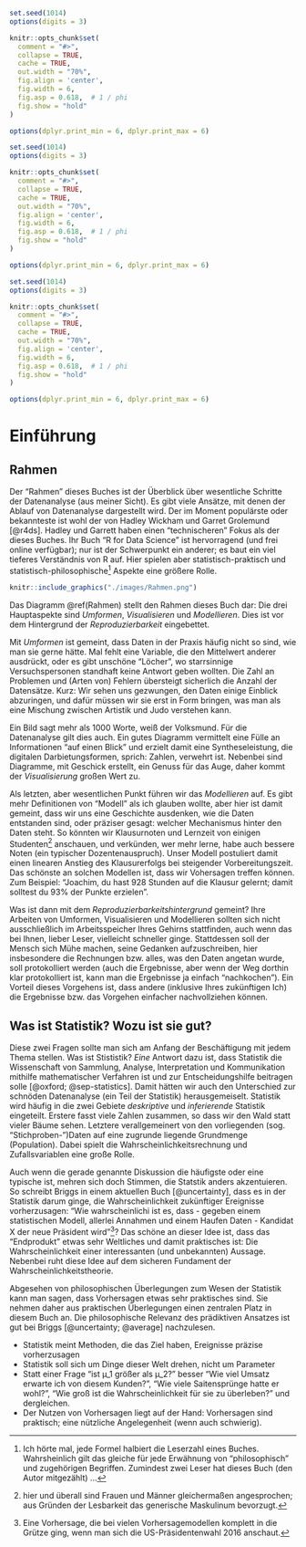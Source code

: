 ```r
set.seed(1014)
options(digits = 3)

knitr::opts_chunk$set(
  comment = "#>",
  collapse = TRUE,
  cache = TRUE,
  out.width = "70%",
  fig.align = 'center',
  fig.width = 6,
  fig.asp = 0.618,  # 1 / phi
  fig.show = "hold"
)

options(dplyr.print_min = 6, dplyr.print_max = 6)
```
```r
set.seed(1014)
options(digits = 3)

knitr::opts_chunk$set(
  comment = "#>",
  collapse = TRUE,
  cache = TRUE,
  out.width = "70%",
  fig.align = 'center',
  fig.width = 6,
  fig.asp = 0.618,  # 1 / phi
  fig.show = "hold"
)

options(dplyr.print_min = 6, dplyr.print_max = 6)
```
```r
set.seed(1014)
options(digits = 3)

knitr::opts_chunk$set(
  comment = "#>",
  collapse = TRUE,
  cache = TRUE,
  out.width = "70%",
  fig.align = 'center',
  fig.width = 6,
  fig.asp = 0.618,  # 1 / phi
  fig.show = "hold"
)

options(dplyr.print_min = 6, dplyr.print_max = 6)
```
# Einführung

## Rahmen

Der "Rahmen" dieses Buches ist der Überblick über wesentliche Schritte der Datenanalyse (aus meiner Sicht). Es gibt viele Ansätze, mit denen der Ablauf von Datenanalyse dargestellt wird. Der im Moment populärste oder bekannteste ist wohl der von Hadley Wickham und Garret Grolemund [@r4ds]. Hadley und Garrett haben einen "technischeren" Fokus als der dieses Buches. Ihr Buch "R for Data Science" ist hervorragend (und frei online verfügbar); nur ist der Schwerpunkt ein anderer; es baut ein viel tieferes Verständnis von R auf. Hier spielen aber statistisch-praktisch und statistisch-philosophische[^1] Aspekte eine größere Rolle.


[^1]: Ich hörte mal, jede Formel halbiert die Leserzahl eines Buches. Wahrsheinlich gilt das gleiche für jede Erwähnung von "philosophisch" und zugehörigen Begriffen. Zumindest zwei Leser hat dieses Buch (den Autor mitgezählt) ...

```r
knitr::include_graphics("./images/Rahmen.png")
```


Das Diagramm \@ref(Rahmen) stellt den Rahmen dieses Buch dar: Die drei Hauptaspekte sind *Umformen*, *Visualisieren* und *Modellieren*. Dies ist vor dem Hintergrund der *Reproduzierbarkeit* eingebettet.

Mit *Umformen* ist gemeint, dass Daten in der Praxis häufig nicht so sind, wie man sie gerne hätte. Mal fehlt eine Variable, die den Mittelwert anderer ausdrückt, oder es gibt unschöne "Löcher", wo starrsinnige Versuchspersonen standhaft keine Antwort geben wollten. Die Zahl an Problemen und (Arten von) Fehlern übersteigt sicherlich die Anzahl der Datensätze. Kurz: Wir sehen uns gezwungen, den Daten einige Einblick abzuringen, und dafür müssen wir sie erst in Form bringen, was man als eine Mischung zwischen Artistik und Judo verstehen kann.

Ein Bild sagt mehr als 1000 Worte, weiß der Volksmund. Für die Datenanalyse gilt dies auch. Ein gutes Diagramm vermittelt eine Fülle an Informationen "auf einen Blick" und erzielt damit eine Syntheseleistung, die digitalen Darbietungsformen, sprich: Zahlen, verwehrt ist. Nebenbei sind Diagramme, mit Geschick erstellt, ein Genuss für das Auge, daher kommt der *Visualisierung* großen Wert zu.

Als letzten, aber wesentlichen Punkt führen wir das *Modellieren* auf. Es gibt mehr Definitionen von "Modell" als ich glauben wollte, aber hier ist damit  gemeint, dass wir uns eine Geschichte ausdenken, wie die Daten entstanden sind, oder präziser gesagt: welcher Mechanismus hinter den Daten steht. So könnten wir Klausurnoten und Lernzeit von einigen Studenten[^2] anschauen, und verkünden, wer mehr lerne, habe auch bessere Noten (ein typischer Dozentenauspruch). Unser Modell postuliert damit einen linearen Anstieg des Klausurerfolgs bei steigender Vorbereitungszeit. Das schönste an solchen Modellen ist, dass wir Vohersagen treffen können. Zum Beispiel: "Joachim, du hast 928 Stunden auf die Klausur gelernt; damit solltest du 93% der Punkte erzielen".

[^2]: hier und überall sind Frauen und Männer gleichermaßen angesprochen; aus Gründen der Lesbarkeit das generische Maskulinum bevorzugt.

Was ist dann mit dem *Reproduzierbarkeitshintergrund* gemeint? Ihre Arbeiten von Umformen, Visualisieren und Modellieren sollten sich nicht ausschließlich im Arbeitsspeicher Ihres Gehirns stattfinden, auch wenn das bei Ihnen, lieber Leser, vielleicht schneller ginge. Stattdessen soll der Mensch sich Mühe machen, seine Gedanken aufzuschreiben, hier insbesondere die Rechnungen bzw. alles, was den Daten angetan wurde, soll protokolliert werden (auch die Ergebnisse, aber wenn der Weg dorthin klar protokolliert ist, kann man die Ergebnisse ja einfach "nachkochen"). Ein Vorteil dieses Vorgehens ist, dass andere (inklusive Ihres zukünftigen Ich) die Ergebnisse bzw. das Vorgehen einfacher nachvollziehen können.


## Was ist Statistik? Wozu ist sie gut?

Diese zwei Fragen sollte man sich am Anfang der Beschäftigung mit jedem Thema stellen. Was ist Stististik? *Eine* Antwort dazu ist, dass Statistik die Wissenschaft von Sammlung, Analyse, Interpretation und Kommunikation mithilfe mathematischer Verfahren ist und zur Entscheidungshilfe beitragen solle [@oxford; @sep-statistics]. Damit hätten wir auch den Unterschied zur schnöden Datenanalyse (ein Teil der Statistik) herausgemeiselt. Statistik wird häufig in die zwei Gebiete *deskriptive* und *inferierende* Statistik eingeteilt. Erstere fasst viele Zahlen zusammen, so dass wir den Wald statt vieler Bäume sehen. Letztere verallgemeinert von den vorliegenden (sog. "Stichproben-")Daten auf eine zugrunde liegende Grundmenge (Population). Dabei spielt die Wahrscheinlichkeitsrechnung und Zufallsvariablen eine große Rolle.

Auch wenn die gerade genannte Diskussion die häufigste oder eine typische ist, mehren sich doch Stimmen, die Statstik anders akzentuieren. So schreibt Briggs in einem aktuellen Buch [@uncertainty], dass es in der Statistik darum ginge, die Wahrscheinlichkeit zukünftiger Ereignisse vorherzusagen: "Wie wahrscheinlichi ist es, dass - gegeben einem statistischen Modell, allerlei Annahmen und einem Haufen Daten - Kandidat X der neue Präsident wird"[^3]? Das schöne an dieser Idee ist, dass das "Endprodukt" etwas sehr Weltliches und damit praktisches ist: Die Wahrscheinlichkeit einer interessanten (und unbekannten) Aussage. Nebenbei ruht diese Idee auf dem sicheren Fundament der Wahrscheinlichkeitstheorie.

[^3]: Eine Vorhersage, die bei vielen Vorhersagemodellen komplett in die Grütze ging, wenn man sich die US-Präsidentenwahl 2016 anschaut.

Abgesehen von philosophischen Überlegungen zum Wesen der Statistik kann man sagen, dass Vorhersagen etwas sehr praktisches sind. Sie nehmen daher aus praktischen Überlegungen einen zentralen Platz in diesem Buch an. Die philosophische Relevanz des prädiktiven Ansatzes ist gut bei Briggs [@uncertainty; @average] nachzulesen.

- Statistik meint Methoden, die das Ziel haben, Ereignisse präzise vorherzusagen
- Statistik soll sich um Dinge dieser Welt drehen, nicht um Parameter
- Statt einer Frage "ist µ_1 größer als µ_2?" besser "Wie viel Umsatz erwarte ich von diesem Kunden?", "Wie viele Saitensprünge hatte er wohl?", "Wie groß ist die Wahrscheinlichkeit für sie zu überleben?" und dergleichen.
- Der Nutzen von Vorhersagen liegt auf der Hand: Vorhersagen sind praktisch; eine nützliche Angelegenheit (wenn auch schwierig).
